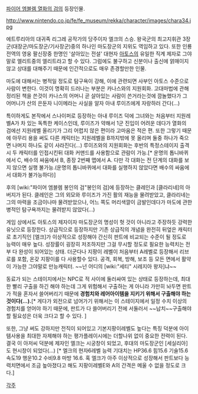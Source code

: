 [[파이어 엠블렘 열화의 검]]의 등장인물.

http://www.nintendo.co.jp/fe/fe_museum/rekka/character/images/chara34.jpg

에트루리아의 대귀족 리그레 공작가의 당주이자 엘크의 스승. 왕국군의 최고지휘관 3장군(대장군/마도장군/기사장군)중의 하나인 마도장군의 지위도 역임하고 있다. 또한 인룡전역의 영웅 팔신장중 한명인 '살아있는 전설' 대현자 [[아토스]]의 유일한 직계 제자로 그야말로 엘리트중의 엘리트라고 할 수 있다. 그럼에도 불구하고 신분이나 출신에 얽매이지 않고 상대를 대해주기 때문에 인간적으로도 매우 존경할만한 인물.

마도에 대해서는 병적일 정도로 탐구욕이 강해, 이에 관련되면 사부인 아토스 수준으로 사람이 변한다. 이것이 명확히 드러나는 부분은 카나스와의 지원회화. 고대마법에 관해 정리된 책을 쓴것이 카나스의 어머니 곧 살아있는 사람이 쓴거라는것에 깜놀했다가 그 어머니가 산의 은둔자 니이메라는 사실을 알자 아내 루이즈에게 자랑하러 간다(…)

특이하게도 본작에서 스나이퍼로 등장하는 아내 루이즈 덕에 그녀와는 처음부터 지원레벨A가 차 있는 독특한 케이스인데, 루이즈가 약해서 1군 진입이 어려운 데다가 열화의 검에선 지원레벨 올리기가 그리 어렵지 않은 편이라 고마움은 적은 편. 또한 그렇기 때문에 아무리 용을 써도 다른 캐릭터는 지원레벨을 B까지밖에 못 올리며 둘중 하나가 죽으면 나머지 하나도 같이 사라진다(…) 루이즈와의 지원회화는 후반의 특정스테이지 출격시 두 캐릭터를 인접시킨뒤 대화 커맨드를 사용함으로 관람이 가능.[* 운명의 톱니바퀴에서 C, 배수의 싸움에서 B, 종장 2번째 맵에서 A. 다만 각 대화는 전 단계의 대화를 보지 않으면 실행 불가능.(운명의 톱니바퀴에서 대화를 실행하지 않았다면 배수의 싸움에서 대화가 불가능하다)]

후의 [wiki:"파이어 엠블렘 봉인의 검"봉인의 검]에 등장하는 클레인과 [클라리네]의 아버지가 된다. 클레인은 그의 외모와 루이즈가 가진 활의 재능을 물려받았고, 클라리네는 그의 마력을 조금이나마 물려받았으나, 어느 쪽도 머리색깔이 금발인데다가 마도에 관한 병적인 탐구욕까지는 물려받지 않았다(…)

게임 상에서도 아토스의 제자이자 마도장군의 명성이 헛 것이 아니라고 주장하듯 강력한 유닛으로 등장한다. 상급직으로 등장하지만 기존 상급직의 개념을 완전히 뒤엎은 캐릭터로 초기직인 [엘크]가 이상적으로 성장해야 간신히 판트에 비교되는 수준이 될 정도로 능력이 매우 높다. 성장률이 굉장히 저조하지만 그걸 무시할 정도로 필요한 능력치는 전부 다 완성이 되어있는 상태. 더군다나 지팡이 레벨이 처음부터 A레벨로 등장해서 리브로를 포함, 온갖 지팡이를 다 사용할수 있다. 공격, 회복, 방해, 보조 등 모든 면에서 활약이 가능한 그야말로 만능캐릭터. ~~넌 어디의 [wiki:"세티" 시레지아 왕자]냐~~ 

동료가 되는 스테이지에서는 NPC로 적 사이에 둘러싸여 있는 상태로 등장하는데, 최대한 빨리 구출을 하긴 해야 하는데 그게 위험해서 구출하는 게 아니라 가만히 놔두면 판트가 적을 혼자서 쓸어버리기 때문에 '''경험치와 레어아이템을 지키기 위해서 구출해야 하는 것이다(...).'''[* 게다가 외전으로 넘어가기 위해서는 이 스테이지에서 일정 수치 이상의 경험치를 얻어야 하기 때문에, 판트가 다 쓸어버리기 전에 서둘러서 ~~납치~~구출해야 할 필요성은 더욱 크다고 할 수 있다. ]

또한, 그냥 써도 강하지만 전직이 되어있고 기본지팡이레벨도 높다는 특징 덕분에 아이템사용을 최대한 자제해야 하는 평가플레이시에는 더할나위 없이 중요한 전력이 된다. 결국 이 아저씨 덕분에 제자인 엘크는 시궁창이 되었고, 후대의 마도장군인 [세실리아]도 현시창이 되었다(…) [* 엘크의 현자6레벨 능력 기대치는 HP36.6 힘15.6 기술15.6 속도19 행운10.2 수비9.8 마방 16.6. 혹 엘크가 아주 이상적으로 성장해서 판트보다 능력치면에서 조금 높아졌다고 해도 지팡이레벨E와 A의 간격은 메울 수 없을 정도로 크다.]


[[각주]]
